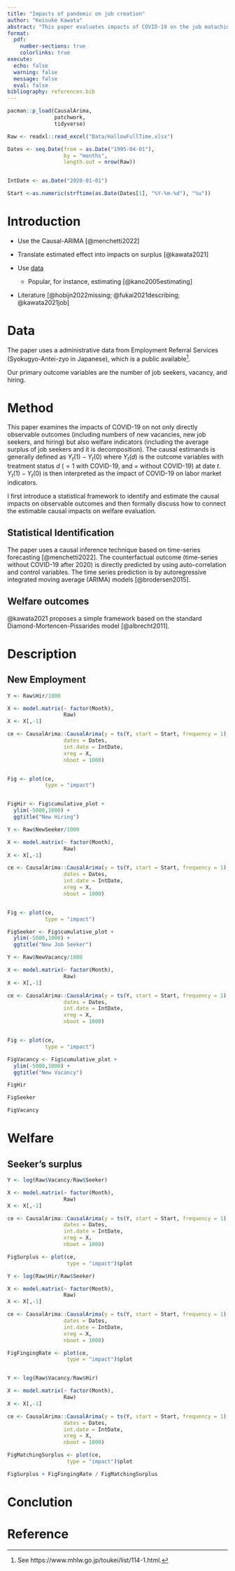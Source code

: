 ```yaml
---
title: "Impacts of pandemic on job creation"
author: "Keisuke Kawata"
abstract: "This paper evaluates impacts of COVID-19 on the job mataching in Japan. We use the causal ARIMA framework to statistifcally evalute the impacts and a simple economic framework to welfare evaluation."
format:
  pdf:
    number-sections: true
    colorlinks: true
execute: 
  echo: false
  warning: false
  message: false
  eval: false
bibliography: references.bib
---
```


```r
pacman::p_load(CausalArima,
               patchwork,
               tidyverse)

Raw <- readxl::read_excel("Data/HallowFullTime.xlsx")

Dates <- seq.Date(from = as.Date("1995-04-01"),
                  by = "months",
                  length.out = nrow(Raw))


IntDate <- as.Date("2020-01-01")

Start <-as.numeric(strftime(as.Date(Dates[1], "%Y-%m-%d"), "%u"))
```

\newpage

# Introduction

-   Use the Causal-ARIMA [@menchetti2022]

-   Translate estimated effect into impacts on surplus [@kawata2021]

-   Use [data] 

    - Popular, for instance, estimating [@kano2005estimating]

-   Literature [@hobijn2022missing; @fukai2021describing; @kawata2021job]

# Data

The paper uses a administrative data from Employment Referral Services (Syokugyo-Antei-zyo in Japanese), which is a public available^[See https://www.mhlw.go.jp/toukei/list/114-1.html.].

Our primary outcome variables are the number of job seekers, vacancy, and hiring.

# Method

This paper examines the impacts of COVID-19 on not only directly observable outcomes (including numbers of new vacancies, new job seekers, and hiring) but also welfare indicators (including the average surplus of job seekers and it is decomposition). The causal estimands is generally defined as $Y_t(1)-Y_t(0)$ where $Y_t(d)$ is the outcome variables with treatment status $d$ ($=1$ with COVID-19, and $=$ without COVID-19) at date $t$.
$Y_t(1)-Y_t(0)$ is then interpreted as the impact of COVID-19 on labor market indicators.

I first introduce a statistical framework to identify and estimate the causal impacts on observable outcomes and then formally discuss how to connect the estimable causal impacts on welfare evaluation.


## Statistical Identification

The paper uses a causal inference technique based on time-series forecasting [@menchetti2022].
The counterfactual outcome (time-series without COVID-19 after 2020) is directly predicted by using auto-correlation and control variables.
The time series prediction is by autoregressive integrated moving average (ARIMA) models [@brodersen2015].

## Welfare outcomes

@kawata2021 proposes a simple framework based on the standard Diamond-Mortencen-Pissarides model [@albrecht2011].

# Description

## New Employment

```r
Y <- Raw$Hir/1000

X <- model.matrix(~ factor(Month),
                  Raw)
X <- X[,-1]

ce <- CausalArima::CausalArima(y = ts(Y, start = Start, frequency = 1), 
                  dates = Dates, 
                  int.date = IntDate,
                  xreg = X, 
                  nboot = 1000)


Fig <- plot(ce,
            type = "impact")


FigHir <- Fig$cumulative_plot +
  ylim(-5000,1000) +
  ggtitle("New Hiring")

Y <- Raw$NewSeeker/1000

X <- model.matrix(~ factor(Month),
                  Raw)
X <- X[,-1]

ce <- CausalArima::CausalArima(y = ts(Y, start = Start, frequency = 1), 
                  dates = Dates, 
                  int.date = IntDate,
                  xreg = X, 
                  nboot = 1000)


Fig <- plot(ce,
            type = "impact")

FigSeeker <- Fig$cumulative_plot +
  ylim(-5000,1000) +
  ggtitle("New Job Seeker")

Y <- Raw$NewVacancy/1000

X <- model.matrix(~ factor(Month),
                  Raw)
X <- X[,-1]

ce <- CausalArima::CausalArima(y = ts(Y, start = Start, frequency = 1), 
                  dates = Dates, 
                  int.date = IntDate,
                  xreg = X, 
                  nboot = 1000)


Fig <- plot(ce,
            type = "impact")

FigVacancy <- Fig$cumulative_plot +
  ylim(-5000,1000) +
  ggtitle("New Vacancy")
```

```r
FigHir
```

```r
FigSeeker
```

```r
FigVacancy
```




# Welfare

## Seeker's surplus

```r
Y <- log(Raw$Vacancy/Raw$Seeker)

X <- model.matrix(~ factor(Month),
                  Raw)
X <- X[,-1]

ce <- CausalArima::CausalArima(y = ts(Y, start = Start, frequency = 1), 
                  dates = Dates, 
                  int.date = IntDate,
                  xreg = X, 
                  nboot = 1000)

FigSurplus <- plot(ce,
                   type = "impact")$plot

Y <- log(Raw$Hir/Raw$Seeker)

X <- model.matrix(~ factor(Month),
                  Raw)
X <- X[,-1]

ce <- CausalArima::CausalArima(y = ts(Y, start = Start, frequency = 1), 
                  dates = Dates, 
                  int.date = IntDate,
                  xreg = X, 
                  nboot = 1000)

FigFingingRate <- plot(ce,
                   type = "impact")$plot


Y <- log(Raw$Vacancy/Raw$Hir)

X <- model.matrix(~ factor(Month),
                  Raw)
X <- X[,-1]

ce <- CausalArima::CausalArima(y = ts(Y, start = Start, frequency = 1), 
                  dates = Dates, 
                  int.date = IntDate,
                  xreg = X, 
                  nboot = 1000)

FigMatchingSurplus <- plot(ce,
                   type = "impact")$plot

FigSurplus + FigFingingRate / FigMatchingSurplus
```

# Conclution

\newpage

# Reference